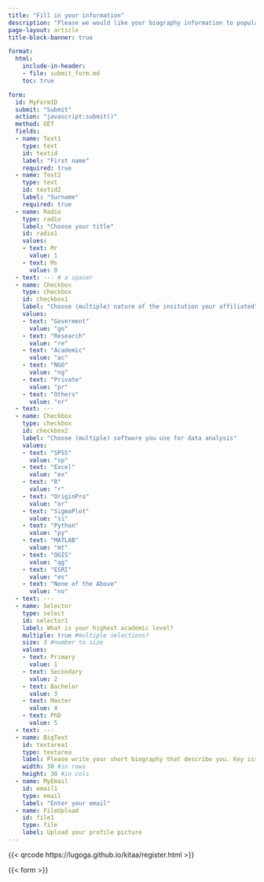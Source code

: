```yaml
---
title: "Fill in your information"
description: "Please we would like your biography information to populate the landing pages. Therefore, we are requested to share their biography information and a photo. Therefore, we are cordially requesting you to fill in the information in the form."
page-layout: article
title-block-banner: true

format: 
  html:
    include-in-header: 
    - file: submit_form.md
    toc: true

form:
  id: MyFormID
  submit: "Submit"
  action: "javascript:submit()"
  method: GET
  fields:
  - name: Text1
    type: text
    id: textid
    label: "First name"
    required: true
  - name: Text2
    type: text
    id: textid2
    label: "Surname"
    required: true
  - name: Radio
    type: radio
    label: "Choose your title"
    id: radio1
    values:
    - text: Mr
      value: 1
    - text: Ms
      value: 0
  - text: --- # a spacer
  - name: Checkbox
    type: checkbox
    id: checkbox1
    label: "Choose (multiple) nature of the insitution your affiliated"
    values:
    - text: "Goverment"
      value: "go"
    - text: "Research"
      value: "re"
    - text: "Academic"
      value: "ac"
    - text: "NGO"
      value: "ng"
    - text: "Private"
      value: "pr"
    - text: "Others"
      value: "or"
  - text: ---
  - name: Checkbox
    type: checkbox
    id: checkbox2
    label: "Choose (multiple) software you use for data analysis"
    values:
    - text: "SPSS"
      value: "sp"
    - text: "Excel"
      value: "ex"
    - text: "R"
      value: "r"
    - text: "OriginPro"
      value: "or"
    - text: "SigmaPlot"
      value: "si"
    - text: "Python"
      value: "py"
    - text: "MATLAB"
      value: "mt"
    - text: "QGIS"
      value: "qg"
    - text: "ESRI"
      value: "es"
    - text: "None of the Above"
      value: "no"
  - text: ---
  - name: Selector
    type: select
    id: selector1
    label: What is your highest academic level?
    multiple: true #multiple selections?
    size: 3 #number to size
    values:
    - text: Primary
      value: 1
    - text: Secondary
      value: 2
    - text: Bachelor
      value: 3
    - text: Master
      value: 4
    - text: PhD
      value: 5
  - text: ---  
  - name: BigText
    id: textarea1
    type: textarea
    label: Please write your short biography that describe you. Key issues include your name, affiliated institutions, your expertise and why you have joined for this class
    width: 30 #in rows
    height: 30 #in cols
  - name: MyEmail
    id: email1
    type: email
    label: "Enter your email"
  - name: FileUpload
    id: file1
    type: file
    label: Upload your profile picture
---
```


{{< qrcode https://lugoga.github.io/kitaa/register.html >}}



{{< form >}}

